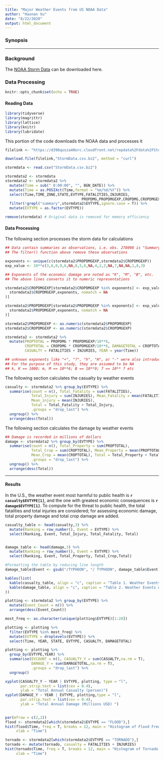 ```yaml
---
title: "Major Weather Events from US NOAA Data"
author: "Haonan Xu"
date: "8/22/2020"
output: html_document
---
```

### Synopsis

******

### Background
The [NOAA Storm Data](https://d396qusza40orc.cloudfront.net/repdata%2Fdata%2FStormData.csv.bz2) can be downloaded here.

### Data Processing
```r
knitr::opts_chunk$set(echo = TRUE)
```

#### Reading Data

```r
library(tidyverse)
library(magrittr)
library(lattice)
library(knitr)
library(lubridate)
```

This portion of the code downloads the NOAA data and processes it

```r
filelink <- "https://d396qusza40orc.cloudfront.net/repdata%2Fdata%2FStormData.csv.bz2"

download.file(filelink,"StormData.csv.bz2", method = "curl")

stormdata <- read.csv("StormData.csv.bz2")

stormdata2 <- stormdata
stormdata2 <- stormdata2 %>%
  mutate(Time = sub(" 0:00:00", "", BGN_DATE)) %>%
  mutate(Time = as.POSIXct(Time,format = "%m/%d/%Y")) %>%
  select(Time,TIME_ZONE,STATE,EVTYPE,FATALITIES,INJURIES,
                                   PROPDMG,PROPDMGEXP,CROPDMG,CROPDMGEXP) %>%
  filter(!grepl("summary",stormdata2$EVTYPE,ignore.case = T)) %>%
  mutate(EVTYPE = as.factor(EVTYPE))

remove(stormdata) # Original data is removed for memory efficiency
```

#### Data Processing
The following section processes the storm data for calculations
```r
## Data contain summaries as observations, i.e. obs. 278098 is "Summary: Nov. 16"
## The filter() function above remove these observations 

exponents <- unique(c(stormdata2$PROPDMGEXP,stormdata2$CROPDMGEXP))
exp_value <- 10**c(3,6,0,9,6,NA,0,5,6,NA,4,2,3,NA,7,NA,NA,1,8,3)

## Exponents of the economic damage are noted as "K", "M", "B", etc. 
## The above lines converts it to numeric representations 

stormdata2$CROPDMGEXP[stormdata2$CROPDMGEXP %in% exponents] <- exp_value[match(
  stormdata2$CROPDMGEXP,exponents, nomatch = NA
)]

stormdata2$PROPDMGEXP[stormdata2$PROPDMGEXP %in% exponents] <- exp_value[match(
  stormdata2$PROPDMGEXP,exponents, nomatch = NA
)]

stormdata2$PROPDMGEXP <- as.numeric(stormdata2$PROPDMGEXP)
stormdata2$CROPDMGEXP <- as.numeric(stormdata2$CROPDMGEXP)

stormdata2 <- stormdata2 %>% 
  mutate(PROPTOTAL = PROPDMG * PROPDMGEXP/10**6,
         CROPTOTAL = CROPDMG * CROPDMGEXP/10**6, DAMAGETOTAL = CROPTOTAL + PROPTOTAL,
         CASUALTY = FATALITIES + INJURIES, YEAR = year(Time))

## unknown exponents like "+", "?", "h", "H", or "-" were also introduced in the data
## For the purpose of this study, they are assumed to be NA 
## k, K == 1000; m, M == 10**6; B == 10**9; 7 == 10** 7 etc

```

The following section calculates the casualty by weather events
```r
casualty <- stormdata2 %>% group_by(EVTYPE) %>%
  summarise(count = n(), Total_Fatality = sum(FATALITIES), 
            Total_Injury = sum(INJURIES), Mean_Fatality = mean(FATALITIES),
            Mean_injury = mean(INJURIES),
            Total = Total_Fatality + Total_Injury,
            .groups = "drop_last") %>%
  ungroup() %>%
  arrange(desc(Total))

```

The following section calculates the damage by weather events
```r

## Damage is recorded in millions of dollars 
damage <- stormdata2 %>% group_by(EVTYPE) %>%
  summarise(count = n(), Total_Property = sum(PROPTOTAL),
            Total_Crop = sum(CROPTOTAL), Mean_Property = mean(PROPTOTAL),
            Mean_Crop = mean(CROPTOTAL), Total = Total_Property + Total_Crop,
            .groups = "drop_last") %>%
  ungroup() %>%
  arrange(desc(Total))
```
******


#### Results
In the U.S., the weather event most harmful to public health is **`r casualty$EVTYPE[1]`**, and the one with greatest economic consequences is **`r damage$EVTYPE[1]`**. To compute for the threat to public health, the total fatalities and total injuries are considered; for assessing economic damage, total property damage and total crop damage are added. 

```r
casualty_table <- head(casualty,3) %>%
  mutate(Ranking = row_number(), Event = EVTYPE) %>%
  select(Ranking, Event, Total_Injury, Total_Fatality, Total)


damage_table <- head(damage,3) %>%
  mutate(Ranking = row_number(), Event = EVTYPE) %>%
  select(Ranking, Event, Total_Property, Total_Crop,Total)

#Formatting the table by reducing line length
damage_table$Event <- gsub("/TYPHOON", "/ TYPHOON", damage_table$Event)

kables(list(
  kable(casualty_table, align = "c", caption = "Table 1. Weather Events with the most Casualty"),
  kable(damage_table, align = "c", caption = "Table 2. Weather Events with the most Economic Damage ($ Mil)")
))

```

```r

plotting <- stormdata2 %>% group_by(EVTYPE) %>%
  mutate(Event_Count = n()) %>%
  arrange(desc(Event_Count))

most_freq <- as.character(unique(plotting$EVTYPE)[1:20])

plotting <- plotting %>%
  filter(EVTYPE %in% most_freq) %>%
  mutate(EVTYPE = droplevels(EVTYPE)) %>%
  select(Time, YEAR, STATE, EVTYPE, CASUALTY, DAMAGETOTAL)

plotting <- plotting %>%
  group_by(EVTYPE,YEAR) %>%
  summarise(EVCOUNT = n(), CASUALTY_Y = sum(CASUALTY,na.rm = T), 
            DAMAGE_Y = sum(DAMAGETOTAL,na.rm = T),
            .groups = "drop_last") %>%
  ungroup()

xyplot(CASUALTY_Y ~ YEAR | EVTYPE, plotting, type = "l",
       par.strip.text = list(cex = 0.4),
       ylab = "Total Annual Casualty (person)")
xyplot(DAMAGE_Y ~ YEAR | EVTYPE, plotting,type = "l",
       par.strip.text = list(cex = 0.4),
       ylab = "Total Annual Damage (Millions USD) ")
  
```

```r

par(mfrow = c(2,2))
flood <- stormdata2[which(stormdata2$EVTYPE == "FLOOD"),]
hist(flood$Time, freq = T, breaks = 12, main = "Histogram of Flood Frequency",
     xlab = "Time")

tornado <- stormdata2[which(stormdata2$EVTYPE == "TORNADO"),]
tornado <- mutate(tornado, casualty = FATALITIES + INJURIES)
hist(tornado$Time, freq = T, breaks = 12, main = "Histogram of Tornado Frequency",
     xlab = "Time")

```

